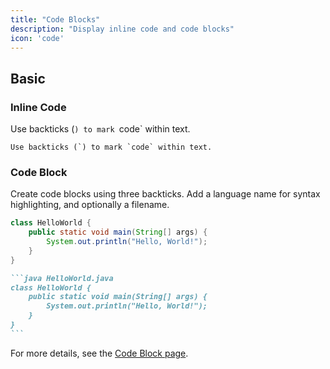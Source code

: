 ```yaml
---
title: "Code Blocks"
description: "Display inline code and code blocks"
icon: 'code'
---
```


## Basic

### Inline Code

Use backticks (`) to mark `code` within text.

```
Use backticks (`) to mark `code` within text.
```

### Code Block

Create code blocks using three backticks. Add a language name for syntax highlighting, and optionally a filename.

```java HelloWorld.java
class HelloWorld {
    public static void main(String[] args) {
        System.out.println("Hello, World!");
    }
}
```

````md
```java HelloWorld.java
class HelloWorld {
    public static void main(String[] args) {
        System.out.println("Hello, World!");
    }
}
```
````

For more details, see the [Code Block page](/content/components/code).